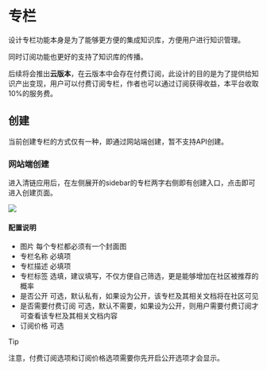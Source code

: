 # 专栏

设计专栏功能本身是为了能够更方便的集成知识库，方便用户进行知识管理。

同时订阅功能也更好的支持了知识库的传播。

后续将会推出**云版本**，在云版本中会存在付费订阅，此设计的目的是为了提供给知识产出变现，用户可以付费订阅专栏，作者也可以通过订阅获得收益，本平台收取10%的服务费。

## 创建

当前创建专栏的方式仅有一种，即通过网站端创建，暂不支持API创建。

### 网站端创建

进入清链应用后，在左侧展开的sidebar的专栏两字右侧即有创建入口，点击即可进入创建页面。

![](https://oss.link.qingyon.com/images/202503252054845.png)

#### 配置说明

- 图片 每个专栏都必须有一个封面图
- 专栏名称 必填项
- 专栏描述 必填项
- 专栏标签 选填，建议填写，不仅方便自己筛选，更是能够增加在社区被推荐的概率
- 是否公开 可选，默认私有，如果设为公开，该专栏及其相关文档将在社区可见
- 是否需要付费订阅 可选，默认不需要，如果设为公开，则用户需要付费订阅才可查看该专栏及其相关文档内容
- 订阅价格 可选

> [!TIP]
> 
> 注意，付费订阅选项和订阅价格选项需要你先开启公开选项才会显示。